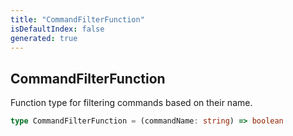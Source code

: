 ```yaml
---
title: "CommandFilterFunction"
isDefaultIndex: false
generated: true
---
```



<!-- This file was generated from the CommandKit source. Do not modify. Instead, re-run the "docgen" script -->


## CommandFilterFunction

<GenerationInfo sourceFile="packages/ai/src/types.ts" sourceLine="10" packageName="@commandkit/ai" />

Function type for filtering commands based on their name.

```ts title="Signature"
type CommandFilterFunction = (commandName: string) => boolean
```
